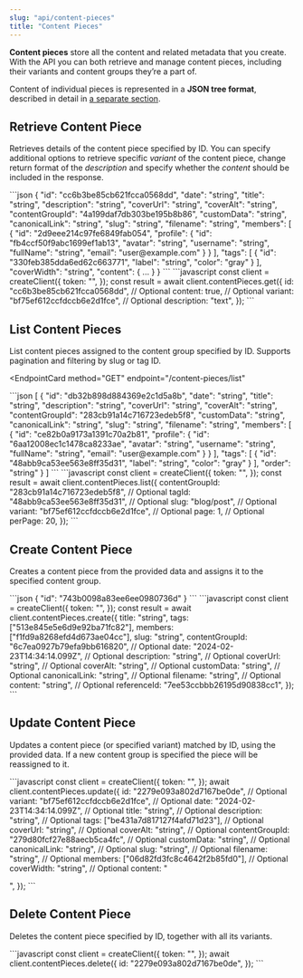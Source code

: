 ```yaml
---
slug: "api/content-pieces"
title: "Content Pieces"
---
```


**Content pieces** store all the content and related metadata that you create. With the API you can both retrieve and manage content pieces, including their variants and content groups they’re a part of.

Content of individual pieces is represented in a **JSON tree format**, described in detail in [a separate section](https://docs.vrite.io/api/content).

## Retrieve Content Piece

Retrieves details of the content piece specified by ID. You can specify additional options to retrieve specific _variant_ of the content piece, change return format of the _description_ and specify whether the _content_ should be included in the response.

<EndpointCard method="GET" endpoint="/content-pieces">
  <ResponseExample>
    ```json
    {
      "id": "cc6b3be85cb621fcca0568dd",
      "date": "string",
      "title": "string",
      "description": "string",
      "coverUrl": "string",
      "coverAlt": "string",
      "contentGroupId": "4a199daf7db303be195b8b86",
      "customData": "string",
      "canonicalLink": "string",
      "slug": "string",
      "filename": "string",
      "members": [
        {
          "id": "2d9eee214c97fe6849fab054",
          "profile": {
            "id": "fb4ccf50f9abc1699ef1ab13",
            "avatar": "string",
            "username": "string",
            "fullName": "string",
            "email": "user@example.com"
          }
        }
      ],
      "tags": [
        {
          "id": "330feb385dda6ed62c663771",
          "label": "string",
          "color": "gray"
        }
      ],
      "coverWidth": "string",
      "content": {
        ...
      }
    }
    ```
  </ResponseExample>
  
  <RequestExample label="JavaScript">
    ```javascript
    const client = createClient({
      token: "<API_TOKEN>",
    });
    const result = await client.contentPieces.get({
      id: "cc6b3be85cb621fcca0568dd",
      // Optional
      content: true,
      // Optional
      variant: "bf75ef612ccfdccb6e2d1fce",
      // Optional
      description: "text",
    });
    ```
  </RequestExample>
</EndpointCard>

## List Content Pieces

List content pieces assigned to the content group specified by ID. Supports pagination and filtering by slug or tag ID.

<EndpointCard
  method="GET"
  endpoint="/content-pieces/list"
>
  <ResponseExample>
    ```json
    [
      {
        "id": "db32b898d884369e2c1d5a8b",
        "date": "string",
        "title": "string",
        "description": "string",
        "coverUrl": "string",
        "coverAlt": "string",
        "contentGroupId": "283cb91a14c716723edeb5f8",
        "customData": "string",
        "canonicalLink": "string",
        "slug": "string",
        "filename": "string",
        "members": [
          {
            "id": "ce82b0a9173a1391c70a2b81",
            "profile": {
              "id": "6aa12008ec1c1478ca8233ae",
              "avatar": "string",
              "username": "string",
              "fullName": "string",
              "email": "user@example.com"
            }
          }
        ],
        "tags": [
          {
            "id": "48abb9ca53ee563e8ff35d31",
            "label": "string",
            "color": "gray"
          }
        ],
        "order": "string"
      }
    ]
    ```
  </ResponseExample>
  
  <RequestExample label="JavaScript">
    ```javascript
    const client = createClient({
      token: "<API_TOKEN>",
    });
    const result = await client.contentPieces.list({
      contentGroupId: "283cb91a14c716723edeb5f8",
      // Optional
      tagId: "48abb9ca53ee563e8ff35d31",
      // Optional
      slug: "blog/post",
      // Optional
      variant: "bf75ef612ccfdccb6e2d1fce",
      // Optional
      page: 1,
      // Optional
      perPage: 20,
    });
    ```
  </RequestExample>
</EndpointCard>

## Create Content Piece

Creates a content piece from the provided data and assigns it to the specified content group.

<EndpointCard method="POST" endpoint="/content-pieces">
  <ResponseExample>
    ```json
    {
      "id": "743b0098a83ee6ee0980736d"
    }
    ```
  </ResponseExample>
  
  <RequestExample label="JavaScript">
    ```javascript
    const client = createClient({
      token: "<API_TOKEN>",
    });
    const result = await client.contentPieces.create({
      title: "string",
      tags: ["513e845e5e6d9e92ba71fc82"],
      members: ["f1fd9a8268efd4d673ae04cc"],
      slug: "string",
      contentGroupId: "6c7ea0927b79efa9bb616820",
      // Optional
      date: "2024-02-23T14:34:14.099Z",
      // Optional
      description: "string",
      // Optional
      coverUrl: "string",
      // Optional
      coverAlt: "string",
      // Optional
      customData: "string",
      // Optional
      canonicalLink: "string",
      // Optional
      filename: "string",
      // Optional
      content: "string",
      // Optional
      referenceId: "7ee53ccbbb26195d90838cc1",
    });
    ```
  </RequestExample>
</EndpointCard>

## Update Content Piece

Updates a content piece (or specified variant) matched by ID, using the provided data. If a new content group is specified the piece will be reassigned to it.

<EndpointCard method="PUT" endpoint="/content-pieces">
  <RequestExample label="JavaScript">
    ```javascript
    const client = createClient({
      token: "<API_TOKEN>",
    });
    await client.contentPieces.update({
      id: "2279e093a802d7167be0de",
      // Optional
      variant: "bf75ef612ccfdccb6e2d1fce",
      // Optional
      date: "2024-02-23T14:34:14.099Z",
      // Optional
      title: "string",
      // Optional
      description: "string",
      // Optional
      tags: ["be431a7d817127f4afd71d23"],
      // Optional
      coverUrl: "string",
      // Optional
      coverAlt: "string",
      // Optional
      contentGroupId: "279d80fcf27e88aecb5ca4fc",
      // Optional
      customData: "string",
      // Optional
      canonicalLink: "string",
      // Optional
      slug: "string",
      // Optional
      filename: "string",
      // Optional
      members: ["06d82fd3fc8c4642f2b85fd0"],
      // Optional
      coverWidth: "string",
      // Optional
      content: "<p></p>",
    });
    ```
  </RequestExample>
</EndpointCard>

## Delete Content Piece

Deletes the content piece specified by ID, together with all its variants.

<EndpointCard method="DELETE" endpoint="/content-pieces">
  <RequestExample label="JavaScript">
    ```javascript
    const client = createClient({
      token: "<API_TOKEN>",
    });
    await client.contentPieces.delete({
      id: "2279e093a802d7167be0de",
    });
    ```
  </RequestExample>
</EndpointCard>